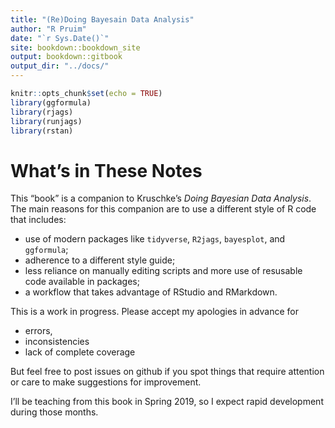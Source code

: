 ```yaml
---
title: "(Re)Doing Bayesain Data Analysis"
author: "R Pruim"
date: "`r Sys.Date()`"
site: bookdown::bookdown_site
output: bookdown::gitbook
output_dir: "../docs/"
---
```


```r
knitr::opts_chunk$set(echo = TRUE)
library(ggformula)
library(rjags)
library(runjags)
library(rstan)
```



# What's in These Notes

This "book" is a companion to Kruschke's *Doing Bayesian Data Analysis*.
The main reasons for this companion are to use a different style of R code that includes:

* use of modern packages like `tidyverse`, `R2jags`, `bayesplot`, and `ggformula`;
* adherence to a different style guide;
* less reliance on manually editing scripts and more use of resusable code available in packages;
* a workflow that takes advantage of RStudio and RMarkdown.

This is a work in progress. Please accept my apologies in advance for

* errors,
* inconsistencies
* lack of complete coverage

But feel free to post issues on github if you spot things that require attention
or care to make suggestions for improvement.

I’ll be teaching from this book in Spring 2019, so I expect rapid development
during those months.